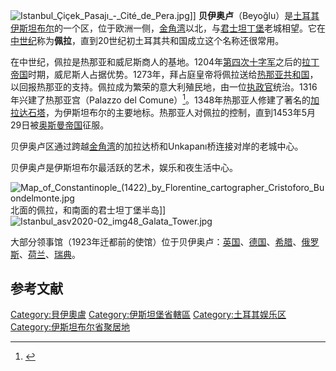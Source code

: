 [[Image:Istanbul_Çiçek_Pasajı_-_Cité_de_Pera.jpg|thumb]]]]
'''贝伊奥卢'''（Beyoğlu）是[[土耳其|土耳其]][[伊斯坦布尔|伊斯坦布尔]]的一个区，位于欧洲一侧，[[金角湾|金角湾]]以北，与[[君士坦丁堡|君士坦丁堡]]老城相望。它在[[中世纪|中世纪]]称为'''佩拉'''，直到20世纪初土耳其共和国成立这个名称还很常用。

在中世纪，佩拉是热那亚和威尼斯商人的基地。1204年[[第四次十字军|第四次十字军]]之后的[[拉丁帝国|拉丁帝国]]时期，威尼斯人占据优势。1273年，拜占庭皇帝将佩拉送给[[热那亚共和国|热那亚共和国]]，以回报热那亚的支持。佩拉成为繁荣的意大利殖民地，由一位[[执政官_(中世纪意大利)|执政官]]统治。1316年兴建了热那亚宫（Palazzo del Comune）<ref>{{Cite web |url=http://www.obmuze.com/eng/pop_muze_voyvoda_bilgi.asp?sfNo=22 |title=Ottoman Bank Museum: Bereket Han on Bankalar Caddesi |access-date=2011-01-18 |archive-date=2009-04-10 |archive-url=https://web.archive.org/web/20090410141950/http://www.obmuze.com/eng/pop_muze_voyvoda_bilgi.asp?sfNo=22 |dead-url=yes }}</ref>。1348年热那亚人修建了著名的[[加拉达石塔|加拉达石塔]]，为伊斯坦布尔的主要地标。热那亚人对佩拉的控制，直到1453年5月29日被[[奥斯曼帝国|奥斯曼帝国]]征服。

贝伊奥卢区通过跨越[[金角湾|金角湾]]的加拉达桥和Unkapanı桥连接对岸的老城中心。

贝伊奥卢是伊斯坦布尔最活跃的艺术，娱乐和夜生活中心。

[[Image:Map_of_Constantinople_(1422)_by_Florentine_cartographer_Cristoforo_Buondelmonte.jpg|thumb]]北面的佩拉，和南面的君士坦丁堡半岛]]
[[File:Istanbul_asv2020-02_img48_Galata_Tower.jpg|thumb]]

大部分领事馆（1923年迁都前的使馆）位于贝伊奥卢：[[英国|英国]]、[[德国|德国]]、[[希腊|希腊]]、[[俄罗斯|俄罗斯]]、[[荷兰|荷兰]]、[[瑞典|瑞典]]。

== 参考文献==
{{Reflist}}

{{Commonscat|Beyoğlu|贝伊奥卢}}
{{Coord|41|01|55|N|28|58|34|E|region:TR_type:city|display=title}}

[[Category:貝伊奧盧|Category:貝伊奧盧]]
[[Category:伊斯坦堡省轄區|Category:伊斯坦堡省轄區]]
[[Category:土耳其娱乐区|Category:土耳其娱乐区]]
[[Category:伊斯坦布尔省聚居地|Category:伊斯坦布尔省聚居地]]